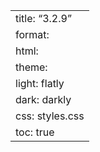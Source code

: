---
title: "3.2.9"
format:
    html:
        theme:
            light: flatly
            dark: darkly
        css: styles.css
        toc: true
---